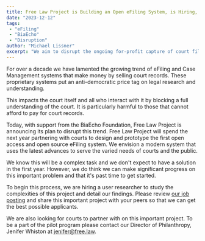 ```yaml
---
title: Free Law Project is Building an Open eFiling System, is Hiring, and is Seeking Court Partnerships
date: "2023-12-12"
tags:
 - "eFiling"
 - "BiaEcho"
 - "Disruption"
author: "Michael Lissner"
excerpt: "We aim to disrupt the ongoing for-profit capture of court filing systems."
---
```


<p className="lead">For over a decade we have lamented the growing trend of eFiling and Case Management systems that make money by selling court records. These proprietary systems put an anti-democratic price tag on legal research and understanding.</p>

This impacts the court itself and all who interact with it by blocking a full understanding of the court. It is particularly harmful to those that cannot afford to pay for court records.

Today, with support from the BiaEcho Foundation, Free Law Project is announcing its plan to disrupt this trend. Free Law Project will spend the next year partnering with courts to design and prototype the first open access and open source eFiling system. We envision a modern system that uses the latest advances to serve the varied needs of courts and the public.

We know this will be a complex task and we don't expect to have a solution in the first year. However, we do think we can make significant progress on this important problem and that it's past time to get started. 

To begin this process, we are hiring a user researcher to study the complexities of this project and detail our findings. Please review [our job posting][h] and share this important project with your peers so that we can get the best possible applicants.

We are also looking for courts to partner with on this important project. To be a part of the pilot program please contact our Director of Philanthropy, Jenifer Whiston at jenifer@free.law.

[h]: /hiring/